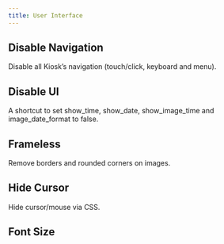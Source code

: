 ```yaml
---
title: User Interface
---
```



## Disable Navigation

Disable all Kiosk’s navigation (touch/click, keyboard and menu).

<Settings
    config="disable_navigation"
    env="KIOSK_DISABLE_NAVIGATION"
    url="disable_navigation"
    value="bool"
    defaultValue="false"
/>

## Disable UI

A shortcut to set show_time, show_date, show_image_time and image_date_format to false.

<Settings
    config="disable_ui"
    env="KIOSK_DISABLE_UI"
    url="disable_ui"
    value="bool"
    defaultValue="false"
/>

## Frameless

Remove borders and rounded corners on images.

<Settings
    config="frameless"
    env="KIOSK_FRAMELESS"
    url="frameless"
    value="bool"
    defaultValue="false"
/>

## Hide Cursor

Hide cursor/mouse via CSS.

<Settings
    config="hide_cursor"
    env="KIOSK_HIDE_CURSOR"
    url="hide_cursor"
    value="bool"
    defaultValue="false"
/>


## Font Size

<Settings
    config="font_size"
    env="KIOSK_FONT_SIZE"
    url="font_size"
    value="int"
    defaultValue="100"
/>
